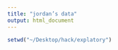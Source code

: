 ```yaml
---
title: "jordan’s data"
output: html_document
---
```


```r
setwd("~/Desktop/hack/explatory")
```
